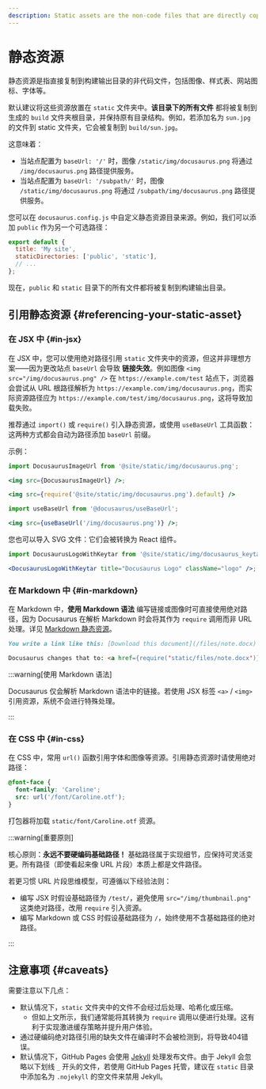```yaml
---
description: Static assets are the non-code files that are directly copied to the build output. Learn about how they are handled and what the best practices of using static assets are.
---
```


# 静态资源

静态资源是指直接复制到构建输出目录的非代码文件，包括图像、样式表、网站图标、字体等。

默认建议将这些资源放置在 `static` 文件夹中。**该目录下的所有文件** 都将被复制到生成的 `build` 文件夹根目录，并保持原有目录结构。例如，若添加名为 `sun.jpg` 的文件到 static 文件夹，它会被复制到 `build/sun.jpg`。

这意味着：

- 当站点配置为 `baseUrl: '/'` 时，图像 `/static/img/docusaurus.png` 将通过 `/img/docusaurus.png` 路径提供服务。
- 当站点配置为 `baseUrl: '/subpath/'` 时，图像 `/static/img/docusaurus.png` 将通过 `/subpath/img/docusaurus.png` 路径提供服务。

您可以在 `docusaurus.config.js` 中自定义静态资源目录来源。例如，我们可以添加 `public` 作为另一个可选路径：

```js title="docusaurus.config.js"
export default {
  title: 'My site',
  staticDirectories: ['public', 'static'],
  // ...
};
```

现在，`public` 和 `static` 目录下的所有文件都将被复制到构建输出目录。

## 引用静态资源 {#referencing-your-static-asset}

### 在 JSX 中 {#in-jsx}

在 JSX 中，您可以使用绝对路径引用 `static` 文件夹中的资源，但这并非理想方案——因为更改站点 `baseUrl` 会导致 **链接失效**。例如图像 `<img src="/img/docusaurus.png" />` 在 `https://example.com/test` 站点下，浏览器会尝试从 URL 根路径解析为 `https://example.com/img/docusaurus.png`，而实际资源路径应为 `https://example.com/test/img/docusaurus.png`，这将导致加载失败。

推荐通过 `import()` 或 `require()` 引入静态资源，或使用 `useBaseUrl` 工具函数：这两种方式都会自动为路径添加 `baseUrl` 前缀。

示例：

```jsx title="MyComponent.js"
import DocusaurusImageUrl from '@site/static/img/docusaurus.png';

<img src={DocusaurusImageUrl} />;
```

```jsx title="MyComponent.js"
<img src={require('@site/static/img/docusaurus.png').default} />
```

```jsx title="MyComponent.js"
import useBaseUrl from '@docusaurus/useBaseUrl';

<img src={useBaseUrl('/img/docusaurus.png')} />;
```

您也可以导入 SVG 文件：它们会被转换为 React 组件。

```jsx title="MyComponent.js"
import DocusaurusLogoWithKeytar from '@site/static/img/docusaurus_keytar.svg';

<DocusaurusLogoWithKeytar title="Docusaurus Logo" className="logo" />;
```

### 在 Markdown 中 {#in-markdown}

在 Markdown 中，**使用 Markdown 语法** 编写链接或图像时可直接使用绝对路径，因为 Docusaurus 在解析 Markdown 时会将其作为 `require` 调用而非 URL 处理。详见 [Markdown 静态资源](./guides/markdown-features/markdown-features-assets.mdx)。

```md
You write a link like this: [Download this document](/files/note.docx)

Docusaurus changes that to: <a href={require('static/files/note.docx')}>Download this document</a>
```

:::warning[使用 Markdown 语法]

Docusaurus 仅会解析 Markdown 语法中的链接。若使用 JSX 标签 `<a>` / `<img>` 引用资源，系统不会进行特殊处理。

:::

### 在 CSS 中 {#in-css}

在 CSS 中，常用 `url()` 函数引用字体和图像等资源。引用静态资源时请使用绝对路径：

```css
@font-face {
  font-family: 'Caroline';
  src: url('/font/Caroline.otf');
}
```

打包器将加载 `static/font/Caroline.otf` 资源。

:::warning[重要原则]

核心原则：**永远不要硬编码基础路径！** 基础路径属于实现细节，应保持可灵活变更。所有路径（即使看起来像 URL 片段）本质上都是文件路径。

若更习惯 URL 片段思维模型，可遵循以下经验法则：

- 编写 JSX 时假设基础路径为 `/test/`，避免使用 `src="/img/thumbnail.png"` 这类绝对路径，改用 `require` 引入资源。
- 编写 Markdown 或 CSS 时假设基础路径为 `/`，始终使用不含基础路径的绝对路径。

:::

## 注意事项 {#caveats}

需要注意以下几点：

- 默认情况下，`static` 文件夹中的文件不会经过后处理、哈希化或压缩。
  - 但如上文所示，我们通常能将其转换为 `require` 调用以便进行处理。这有利于实现激进缓存策略并提升用户体验。
- 通过硬编码绝对路径引用的缺失文件在编译时不会被检测到，将导致404错误。
- 默认情况下，GitHub Pages 会使用 [Jekyll](https://jekyllrb.com/) 处理发布文件。由于 Jekyll 会忽略以下划线 `_` 开头的文件，若使用 GitHub Pages 托管，建议在 `static` 目录中添加名为 `.nojekyll` 的空文件来禁用 Jekyll。